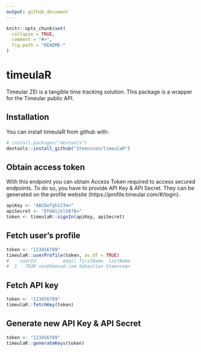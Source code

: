 ```yaml
---
output: github_document
---
```



```r
knitr::opts_chunk$set(
  collapse = TRUE,
  comment = "#>",
  fig.path = "README-"
)
```

# timeulaR

Timeular ZEI is a tangible time tracking solution. This package is a wrapper for the Timeular public API.

## Installation

You can install timeulaR from github with:

```r
# install.packages("devtools")
devtools::install_github("Steensson/timeulaR")
```


## Obtain access token

With this endpoint you can obtain Access Token required to access secured endpoints.
To do so, you have to provide API Key & API Secret.
They can be generated on the profile website (https://profile.timeular.com/#/login).

```r
apiKey <- "ABCDefgh1234="
apiSecret <- "EFGHijkl5678="
token <- timeulaR::signIn(apiKey, apiSecret)
```


## Fetch user's profile

```r
token <- "123456789"
timeulaR::userProfile(token, as_df = TRUE)
#    userId          email firstName  lastName
#  1   7030 ses@damvad.com Sebastian Steenssøn
```


## Fetch API key

```r
token <- "123456789"
timeulaR::fetchKey(token)
```


## Generate new API Key & API Secret

```r
token <- "123456789"
timeulaR::generateKeys(token)
```
